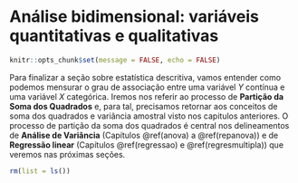 # Análise bidimensional: variáveis quantitativas e qualitativas {#biquantquali}

```r
knitr::opts_chunk$set(message = FALSE, echo = FALSE)
```

Para finalizar a seção sobre estatística descritiva, vamos entender como podemos mensurar o grau de associação entre uma variável $Y$ contínua e uma variável $X$ categórica. Iremos nos referir ao processo de **Partição da Soma dos Quadrados** e, para tal, precisamos retornar aos conceitos de soma dos quadrados e variância amostral visto nos capitulos anteriores. O processo de partição da soma dos quadrados é central nos delineamentos de **Análise de Variância** (Capítulos \@ref(anova) a \@ref(repanova)) e de **Regressão linear** (Capítulos \@ref(regressao) e \@ref(regresmultipla)) que veremos nas próximas seções.

```r
rm(list = ls())
```

